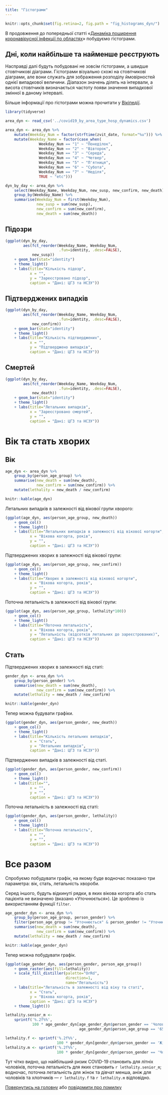 ```yaml
---
title: "Гістограми"
---
```


```r
knitr::opts_chunk$set(fig.retina=2, fig.path = "fig_histograms_dyn/")
```

В продовження до попередньої статті &laquo;[Динаміка поширення
коронавірусної інфекції по областях](regions_dyn.html)&raquo; побудуємо гістограми.


## Дні, коли найбільше та найменше реєструють

Насправді далі будуть побудовані не зовсім гістограми, а швидше
стовпчикові діаграми. Гістограми візуально схожі на стовпчикові
діаграми, але вони служать для зображення розподілу ймовірностей
однієї випадкової величини. Діапазон значень ділять на інтервали, а
висота стовпчиків визначається частоту появи значення випадкової
змінної в даному інтервалі.

Більше інформації про гістограми можна прочитати у [Вікіпедії](https://uk.wikipedia.org/wiki/%D0%93%D1%96%D1%81%D1%82%D0%BE%D0%B3%D1%80%D0%B0%D0%BC%D0%B0).

```r
library(tidyverse)

area_dyn <- read_csv('../covid19_by_area_type_hosp_dynamics.csv')

area_dyn <- area_dyn %>%
    mutate(Weekday_Num = factor(strftime(zvit_date, format="%u"))) %>%
    mutate(Weekday_Name = factor(case_when(
               Weekday_Num == "1" ~ "Понеділок",
               Weekday_Num == "2" ~ "Вівторок",
               Weekday_Num == "3" ~ "Середа",
               Weekday_Num == "4" ~ "Четвер",
               Weekday_Num == "5" ~ "П'ятниця",
               Weekday_Num == "6" ~ "Субота",
               Weekday_Num == "7" ~ "Неділя",
               TRUE ~ "etc")))
```

```r
dyn_by_day <- area_dyn %>%
    select(Weekday_Name, Weekday_Num, new_susp, new_confirm, new_death) %>%
    group_by(Weekday_Name) %>%
    summarise(Weekday_Num = first(Weekday_Num),
              new_susp = sum(new_susp),
              new_confirm = sum(new_confirm),
              new_death = sum(new_death))
```

## Підозри

```r
(ggplot(dyn_by_day,
        aes(fct_reorder(Weekday_Name, Weekday_Num,
                        .fun=identity, .desc=FALSE),
            new_susp))
    + geom_bar(stat="identity")
    + theme_light()
    + labs(title="Кількість підозр",
           x = "",
           y = "Зареєстровано підозр",
	       caption = "Дані: ЦГЗ та НСЗУ"))
```

## Підтверджених випадків

```r
(ggplot(dyn_by_day,
        aes(fct_reorder(Weekday_Name, Weekday_Num,
                        .fun=identity, .desc=FALSE),
            new_confirm))
    + geom_bar(stat="identity")
    + theme_light()
    + labs(title="Кількість підтверджених",
           x = "",
           y = "Підтверджено випадків",
	       caption = "Дані: ЦГЗ та НСЗУ"))
```

## Смертей

```r
(ggplot(dyn_by_day,
        aes(fct_reorder(Weekday_Name, Weekday_Num,
                        .fun=identity, .desc=FALSE),
            new_death))
    + geom_bar(stat="identity")
    + theme_light()
    + labs(title="Летальних випадків",
           x = "Зареєстровано смертей",
           y = "",
	       caption = "Дані: ЦГЗ та НСЗУ"))
```

# Вік та стать хворих

## Вік

```r
age_dyn <- area_dyn %>%
    group_by(person_age_group) %>%
    summarise(new_death = sum(new_death),
              new_confirm = sum(new_confirm)) %>%
    mutate(lethality = new_death / new_confirm)
```

```r
knitr::kable(age_dyn)
```

Летальних випадків в залежності від вікової групи хворого:

```r
(ggplot(age_dyn, aes(person_age_group, new_death))
    + geom_col()
    + theme_light()
    + labs(title="Летальних випадків в залежності від вікової когорти",
           x = "Вікова когорта, років",
           y = "",
	       caption = "Дані: ЦГЗ та НСЗУ"))
```

Підтверджених хворих в залежності від вікової групи:

```r
(ggplot(age_dyn, aes(person_age_group, new_confirm))
    + geom_col()
    + theme_light()
    + labs(title="Хворих в залежності від вікової когорти",
           x = "Вікова когорта, років",
           y = "",
	       caption = "Дані: ЦГЗ та НСЗУ"))
```

Поточна летальність в залежності від вікової групи:

```r
(ggplot(age_dyn, aes(person_age_group, lethality*100))
    + geom_col()
    + theme_light()
    + labs(title="Поточна летальність",
           x = "Вікова когорта, років",
           y = "Летальність (відсотків летальних до зареєстрованих)",
	       caption = "Дані: ЦГЗ та НСЗУ"))
```

## Стать

Підтверджених хворих в залежності від статі:

```r
gender_dyn <- area_dyn %>%
    group_by(person_gender) %>%
    summarise(new_death = sum(new_death),
              new_confirm = sum(new_confirm)) %>%
    mutate(lethality = new_death / new_confirm)
```

```r
knitr::kable(gender_dyn)
```

Тепер можна будувати графіки.

```r
(ggplot(gender_dyn, aes(person_gender, new_death))
    + geom_col()
    + theme_light()
    + labs(title="Кількість летальних випадків",
           x = "Стать",
           y = "Летальних випадків",
	       caption = "Дані: ЦГЗ та НСЗУ"))
```

Підтверджених випадків в залежності від статі.

```r
(ggplot(gender_dyn, aes(person_gender, new_confirm))
    + geom_col()
    + theme_light()
    + labs(title="",
           x = "",
           y = "",
	       caption = "Дані: ЦГЗ та НСЗУ"))
```

Поточна летальність в залежності від статі:

```r
(ggplot(gender_dyn, aes(person_gender, lethality))
    + geom_col()
    + theme_light()
    + labs(title="Поточна летальність",
           x = "",
           y = "",
	       caption = "Дані: ЦГЗ та НСЗУ"))
```

# Все разом

Спробуємо побудувати графік, на якому буде водночас показано три
параметра: вік, стать, летальність хвороби.

Серед іншого, будуть відкинуті рядки, в яких вікова когорта або стать
пацієнта не визначено (вказано &laquo;Уточнюється&raquo;). Це зроблено
із використанням функції `filter`.

```r
age_gender_dyn <- area_dyn %>%
    group_by(person_age_group, person_gender) %>%
    filter(person_age_group != "Уточнюється" & person_gender != "Уточнюється") %>%
    summarise(new_death = sum(new_death),
              new_confirm = sum(new_confirm)) %>%
    mutate(lethality = new_death / new_confirm)
```

```r
knitr::kable(age_gender_dyn)
```

Тепер можна побудувати графік.

```r
(ggplot(age_gender_dyn, aes(person_gender, person_age_group))
    + geom_raster(aes(fill=lethality))
    + scale_fill_distiller(palette="OrRd",
                           direction=1,
                           name="Летальність")
    + labs(title="Летальність в залежності від віку та статі",
           x = "Стать",
           y = "Вікова когорта, років",
	       caption = "Дані: ЦГЗ та НСЗУ")
    + theme_light())
```

```r
lethality.senior_m <-
    sprintf('%.2f%%',
            100 * age_gender_dyn[age_gender_dyn$person_gender == 'Чоловіча' &
                                 age_gender_dyn$person_age_group == '65+',]$lethality)

lethality.f <- sprintf('%.2f%%',
                       100 * gender_dyn[gender_dyn$person_gender == 'Жіноча',]$lethality)
lethality.m <- sprintf('%.2f%%',
                       100 * gender_dyn[gender_dyn$person_gender == 'Чоловіча',]$lethality)
```

Тут чітко видно, що найбільший ризик COVID-19 становить для літніх
чоловіків, поточна летальність для яких становить `r lethality.senior_m`;
водночас, поточна летальність для жінок та дівчат
менша, аніж для чоловіків та хлопчиків&nbsp;&mdash; `r lethality.f` та
`r lethality.m` відповідно.

[Повернутись на головну](index.html) або [повідомити про
помилку](https://github.com/vityok/covid19_ua/issues)

